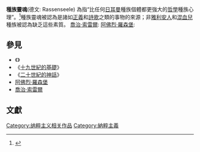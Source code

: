 {{Nazism sidebar}}
'''種族靈魂'''(德文: Rassenseele) 為{{le|納粹種族理論|Nazi racial theories|}}指“比任何[[日耳曼|日耳曼]]種族個體都更強大的[[哲學|哲學]]種族心理”。<ref>{{cite book |author1=Michael, Robert |author2=Karin Doerr |year=2002 |title=Nazi-Deutsch/Nazi German: An English Lexicon of the Language of the Third Reich |url=https://archive.org/details/nazideutschnazig00mich |location=Westport, Connecticut & London |publisher=Greenwood Press |isbn=0-313-32106-X |oclc=47254255 |pages=[https://archive.org/details/nazideutschnazig00mich/page/327 327]}}</ref>種族靈魂被認為是諸如[[正義|正義]]和[[詩歌|詩歌]]之類的事物的來源；非[[雅利安人|雅利安人]]和[[混血兒|混血兒]]種族被認為缺乏這些素質。
[[喬治·索雷爾|喬治·索雷爾]]:{{quote |「鮮血之神話在[[卐|卐]]的標示下解開了種族世界的革命，這是覺醒之種族靈魂的比賽，經過漫長的睡眠其勝利地結束了混亂的比賽。」}} 
[[阿佛烈·羅森堡|阿佛烈·羅森堡]]:{{quote | 「納粹必須通過消除非雅利安人的元素來淨化種族靈魂，其方式與外科醫生從病患的身體中切除癌症的方法一樣無情且毫不妥協。」}}

== 參見 ==
*《{{le|人類種族的不平等隨筆|An Essay on the Inequality of the Human Races|}}》
*《[[十九世紀的基礎|十九世紀的基礎]]》
*《[[二十世紀的神話|二十世紀的神話]]》
*[[阿佛烈·羅森堡|阿佛烈·羅森堡]]
*[[喬治·索雷爾|喬治·索雷爾]]

== 文獻 ==

{{Reflist|30em}}
{{納粹黨}}
{{Nazi-stub}}
[[Category:纳粹主义相关作品|Category:纳粹主义相关作品]]
[[Category:納粹主義|Category:納粹主義]]